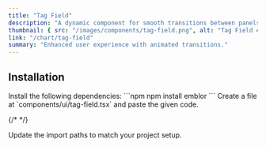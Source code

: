 ```yaml
---
title: "Tag Field"
description: "A dynamic component for smooth transitions between panels."
thumbnail: { src: "/images/components/tag-field.png", alt: "Tag Field example" }
link: "/chart/tag-field"
summary: "Enhanced user experience with animated transitions."
---
```


<ComponentPreview name="tag-field-demo" />

## Installation

<Steps>

<Step>
Install the following dependencies:
</Step>
```npm
npm install emblor
```

<Step>
Create a file at `components/ui/tag-field.tsx` and paste the given code.  
</Step>

{/* <CollapsibleSource name="tag-field" /> */}

<Step>
Update the import paths to match your project setup.
</Step>

</Steps>